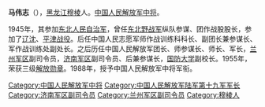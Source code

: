 '''马伟志'''（{{bd|1930年|||catIdx=}}），[[黑龙江|黑龙江]][[穆棱|穆棱]]人。[[中国人民解放军中将|中国人民解放军中将]]。

1945年，其参加[[东北人民自治军|东北人民自治军]]，曾任[[东北野战军|东北野战军]]纵队参谋、团作战股股长，参加了[[辽沈战役|辽沈]]、[[平津战役|平津战役]]。后任中国人民志愿军师作战训练科科长、副团长兼参谋长、军作战训练处副处长。之后历任中国人民解放军团长、师参谋长、师长、军长，[[兰州军区|兰州军区]]副司令员，[[济南军区|济南军区]]副司令员、后兼参谋长，[[国防大学|国防大学]]副校长。1955年，荣获三级[[解放勋章|解放勋章]]。1988年，授予中国人民解放军中将军衔。

{{中国军事人物小作品}}
[[Category:中国人民解放军中将|Category:中国人民解放军中将]]
[[Category:中国人民解放军陆军第十九军军长|Category:中国人民解放军陆军第十九军军长]]
[[Category:济南军区副司令员|Category:济南军区副司令员]]
[[Category:兰州军区副司令员|Category:兰州军区副司令员]]
[[Category:穆棱人|Category:穆棱人]]